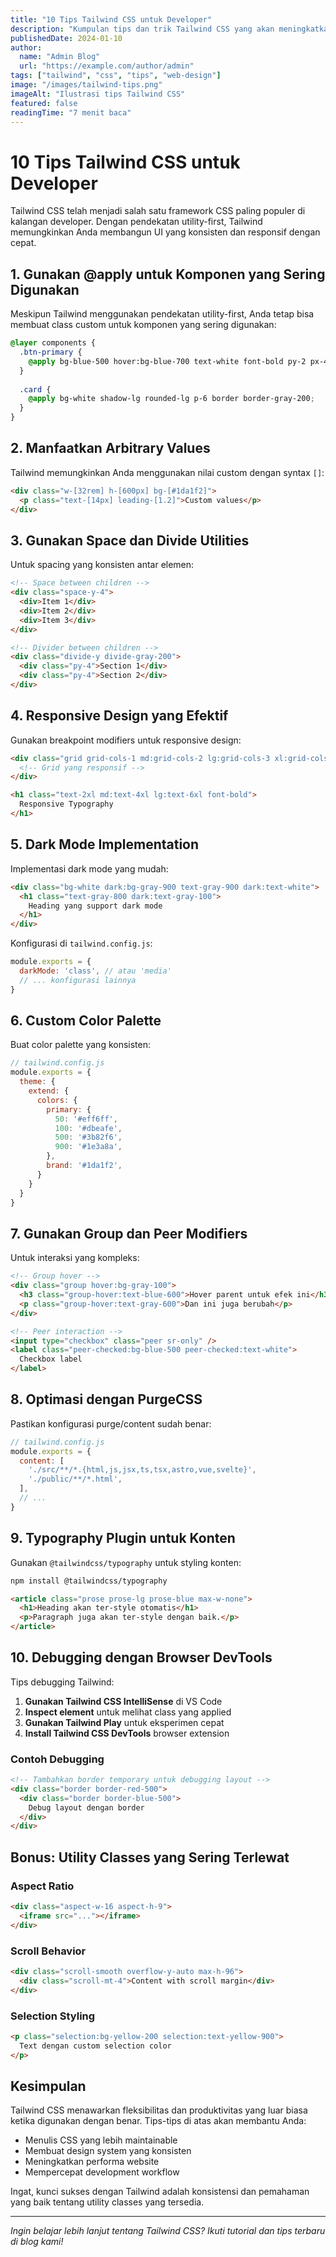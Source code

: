```yaml
---
title: "10 Tips Tailwind CSS untuk Developer"
description: "Kumpulan tips dan trik Tailwind CSS yang akan meningkatkan produktivitas dan kualitas kode CSS Anda."
publishedDate: 2024-01-10
author:
  name: "Admin Blog"
  url: "https://example.com/author/admin"
tags: ["tailwind", "css", "tips", "web-design"]
image: "/images/tailwind-tips.png"
imageAlt: "Ilustrasi tips Tailwind CSS"
featured: false
readingTime: "7 menit baca"
---
```


# 10 Tips Tailwind CSS untuk Developer

Tailwind CSS telah menjadi salah satu framework CSS paling populer di kalangan developer. Dengan pendekatan utility-first, Tailwind memungkinkan Anda membangun UI yang konsisten dan responsif dengan cepat.

## 1. Gunakan @apply untuk Komponen yang Sering Digunakan

Meskipun Tailwind menggunakan pendekatan utility-first, Anda tetap bisa membuat class custom untuk komponen yang sering digunakan:

```css
@layer components {
  .btn-primary {
    @apply bg-blue-500 hover:bg-blue-700 text-white font-bold py-2 px-4 rounded;
  }
  
  .card {
    @apply bg-white shadow-lg rounded-lg p-6 border border-gray-200;
  }
}
```

## 2. Manfaatkan Arbitrary Values

Tailwind memungkinkan Anda menggunakan nilai custom dengan syntax `[]`:

```html
<div class="w-[32rem] h-[600px] bg-[#1da1f2]">
  <p class="text-[14px] leading-[1.2]">Custom values</p>
</div>
```

## 3. Gunakan Space dan Divide Utilities

Untuk spacing yang konsisten antar elemen:

```html
<!-- Space between children -->
<div class="space-y-4">
  <div>Item 1</div>
  <div>Item 2</div>
  <div>Item 3</div>
</div>

<!-- Divider between children -->
<div class="divide-y divide-gray-200">
  <div class="py-4">Section 1</div>
  <div class="py-4">Section 2</div>
</div>
```

## 4. Responsive Design yang Efektif

Gunakan breakpoint modifiers untuk responsive design:

```html
<div class="grid grid-cols-1 md:grid-cols-2 lg:grid-cols-3 xl:grid-cols-4 gap-4">
  <!-- Grid yang responsif -->
</div>

<h1 class="text-2xl md:text-4xl lg:text-6xl font-bold">
  Responsive Typography
</h1>
```

## 5. Dark Mode Implementation

Implementasi dark mode yang mudah:

```html
<div class="bg-white dark:bg-gray-900 text-gray-900 dark:text-white">
  <h1 class="text-gray-800 dark:text-gray-100">
    Heading yang support dark mode
  </h1>
</div>
```

Konfigurasi di `tailwind.config.js`:

```javascript
module.exports = {
  darkMode: 'class', // atau 'media'
  // ... konfigurasi lainnya
}
```

## 6. Custom Color Palette

Buat color palette yang konsisten:

```javascript
// tailwind.config.js
module.exports = {
  theme: {
    extend: {
      colors: {
        primary: {
          50: '#eff6ff',
          100: '#dbeafe',
          500: '#3b82f6',
          900: '#1e3a8a',
        },
        brand: '#1da1f2',
      }
    }
  }
}
```

## 7. Gunakan Group dan Peer Modifiers

Untuk interaksi yang kompleks:

```html
<!-- Group hover -->
<div class="group hover:bg-gray-100">
  <h3 class="group-hover:text-blue-600">Hover parent untuk efek ini</h3>
  <p class="group-hover:text-gray-600">Dan ini juga berubah</p>
</div>

<!-- Peer interaction -->
<input type="checkbox" class="peer sr-only" />
<label class="peer-checked:bg-blue-500 peer-checked:text-white">
  Checkbox label
</label>
```

## 8. Optimasi dengan PurgeCSS

Pastikan konfigurasi purge/content sudah benar:

```javascript
// tailwind.config.js
module.exports = {
  content: [
    './src/**/*.{html,js,jsx,ts,tsx,astro,vue,svelte}',
    './public/**/*.html',
  ],
  // ...
}
```

## 9. Typography Plugin untuk Konten

Gunakan `@tailwindcss/typography` untuk styling konten:

```bash
npm install @tailwindcss/typography
```

```html
<article class="prose prose-lg prose-blue max-w-none">
  <h1>Heading akan ter-style otomatis</h1>
  <p>Paragraph juga akan ter-style dengan baik.</p>
</article>
```

## 10. Debugging dengan Browser DevTools

Tips debugging Tailwind:

1. **Gunakan Tailwind CSS IntelliSense** di VS Code
2. **Inspect element** untuk melihat class yang applied
3. **Gunakan Tailwind Play** untuk eksperimen cepat
4. **Install Tailwind CSS DevTools** browser extension

### Contoh Debugging

```html
<!-- Tambahkan border temporary untuk debugging layout -->
<div class="border border-red-500">
  <div class="border border-blue-500">
    Debug layout dengan border
  </div>
</div>
```

## Bonus: Utility Classes yang Sering Terlewat

### Aspect Ratio

```html
<div class="aspect-w-16 aspect-h-9">
  <iframe src="..."></iframe>
</div>
```

### Scroll Behavior

```html
<div class="scroll-smooth overflow-y-auto max-h-96">
  <div class="scroll-mt-4">Content with scroll margin</div>
</div>
```

### Selection Styling

```html
<p class="selection:bg-yellow-200 selection:text-yellow-900">
  Text dengan custom selection color
</p>
```

## Kesimpulan

Tailwind CSS menawarkan fleksibilitas dan produktivitas yang luar biasa ketika digunakan dengan benar. Tips-tips di atas akan membantu Anda:

- Menulis CSS yang lebih maintainable
- Membuat design system yang konsisten
- Meningkatkan performa website
- Mempercepat development workflow

Ingat, kunci sukses dengan Tailwind adalah konsistensi dan pemahaman yang baik tentang utility classes yang tersedia.

---

*Ingin belajar lebih lanjut tentang Tailwind CSS? Ikuti tutorial dan tips terbaru di blog kami!*
